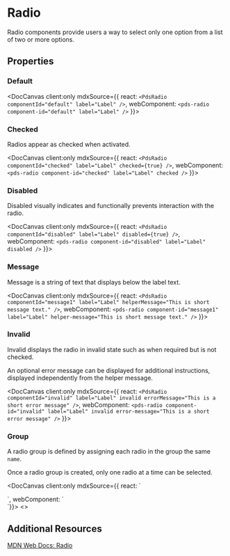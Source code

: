 
# Radio

Radio components provide users a way to select only one option from a list of two or more options.

## Properties

<DocArgsTable componentName='pds-radio' />

### Default

<DocCanvas client:only mdxSource={{
  react: `<PdsRadio componentId="default" label="Label" />`,
  webComponent: `<pds-radio component-id="default" label="Label" />`
}}>
  <pds-radio component-id="default" label="Label" />
</DocCanvas>

### Checked

Radios appear as checked when activated.

<DocCanvas client:only mdxSource={{
  react: `<PdsRadio componentId="checked" label="Label" checked={true} />`,
  webComponent: `<pds-radio component-id="checked" label="Label" checked />`
}}>
  <pds-radio component-id="checked" label="Label" checked />
</DocCanvas>

### Disabled

Disabled visually indicates and functionally prevents interaction with the radio.

<DocCanvas client:only mdxSource={{
  react: `<PdsRadio componentId="disabled" label="Label" disabled={true} />`,
  webComponent: `<pds-radio component-id="disabled" label="Label" disabled />`
}}>
  <pds-radio component-id="disabled" label="Label" disabled />
</DocCanvas>

### Message

Message is a string of text that displays below the label text.

<DocCanvas client:only mdxSource={{
  react: `<PdsRadio componentId="message1" label="Label" helperMessage="This is short message text." />`,
  webComponent: `<pds-radio component-id="message1" label="Label" helper-message="This is short message text." />`
}}>
  <pds-radio component-id="message1" label="Label" helper-message="This is short message text." />
</DocCanvas>

### Invalid

Invalid displays the radio in invalid state such as when required but is not checked.

An optional error message can be displayed for additional instructions, displayed independently from the helper message.

<DocCanvas client:only mdxSource={{
  react: `<PdsRadio componentId="invalid" label="Label" invalid errorMessage="This is a short error message" />`,
  webComponent: `<pds-radio component-id="invalid" label="Label" invalid error-message="This is a short error message" />`
}}>
  <pds-radio component-id="invalid" label="Label" invalid error-message="This is a short error message" />
</DocCanvas>

### Group

A radio group is defined by assigning each radio in the group the same `name`.

Once a radio group is created, only one radio at a time can be selected.

<DocCanvas client:only mdxSource={{
  react: `<div>
  <PdsRadio componentId="default1" label="Label" name="radio" checked={true} />
  <PdsRadio componentId="default2" label="Label" name="radio" />
  <PdsRadio componentId="default3" label="Label" name="radio" />
</div>
  `,
  webComponent: `<div>
  <pds-radio component-id="default1" label="Label" name="radio" checked />
  <pds-radio component-id="default2" label="Label" name="radio" />
  <pds-radio component-id="default3" label="Label" name="radio" />
</div>
`}}>
  <>
    <pds-radio component-id="default1" label="Label" name="radio" checked />
    <pds-radio component-id="default2" label="Label" name="radio" />
    <pds-radio component-id="default3" label="Label" name="radio" />
  </>
</DocCanvas>

## Additional Resources

[MDN Web Docs: Radio](https://developer.mozilla.org/en-US/docs/Web/HTML/Element/input/radio)

